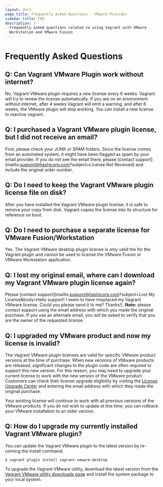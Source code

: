 ```yaml
---
layout: docs
page_title: Frequently Asked Questions - VMware Provider
sidebar_title: FAQ
description: |-
  Frequently asked questions related to using Vagrant with VMware
  Workstation and VMware Fusion
---
```


# Frequently Asked Questions

## Q: Can Vagrant VMware Plugin work without internet?

No, Vagrant VMware plugin requires a new license every 6 weeks. Vagrant will try to renew the
license automatically. If you are on an environment without internet, after 4 weeks Vagrant will emit a warning,
and after 6 weeks, the VMware plugin will stop working. You can install a new license to reactive vagrant.

## Q: I purchased a Vagrant VMware plugin license, but I did not receive an email?

First, please check your JUNK or SPAM folders. Since the license comes from an
automated system, it might have been flagged as spam by your email provider. If
you do not see the email there, please [contact support](mailto:support@hashicorp.com?subject=License Not Received)
and include the original order number.

## Q: Do I need to keep the Vagrant VMware plugin license file on disk?

After you have installed the Vagrant VMware plugin license, it is safe to remove
your copy from disk. Vagrant copies the license into its structure for reference
on boot.

## Q: Do I need to purchase a separate license for VMware Fusion/Workstation

Yes. The Vagrant VMware desktop plugin license is only valid the for the Vagrant
plugin and cannot be used to license the VMware Fusion or VMware Workstation
application.

## Q: I lost my original email, where can I download my Vagrant VMware plugin license again?

Please [contact support](mailto:support@hashicorp.com?subject=Lost My License&body=Hello support! I seem to have misplaced my Vagrant VMware license. Could you please send it to me? Thanks!). **Note:**
please contact support using the email address with which you made the
original purchase. If you use an alternate email, you will be asked to verify
that you are the owner of the requested license.

## Q: I upgraded my VMware product and now my license is invalid?

The Vagrant VMware plugin licenses are valid for specific VMware product
versions at the time of purchase. When new versions of VMware products are
released, significant changes to the plugin code are often required to support
this new version. For this reason, you may need to upgrade your current license
to work with the new version of the VMware product. Customers can check their
license upgrade eligibility by visiting the [License Upgrade Center](https://license.hashicorp.com/upgrade/vmware)
and entering the email address with which they made the original purchase.

Your existing license will continue to work with all previous versions of the
VMware products. If you do not wish to update at this time, you can rollback
your VMware installation to an older version.

## Q: How do I upgrade my currently installed Vagrant VMware plugin?

You can update the Vagrant VMware plugin to the latest version by re-running the
install command:

```shell-session
$ vagrant plugin install vagrant-vmware-desktop
```

To upgrade the Vagrant VMware utility, download the latest version from the
[Vagrant VMware utility downloads page](/vmware/downloads) and install the
system package to your local system.
